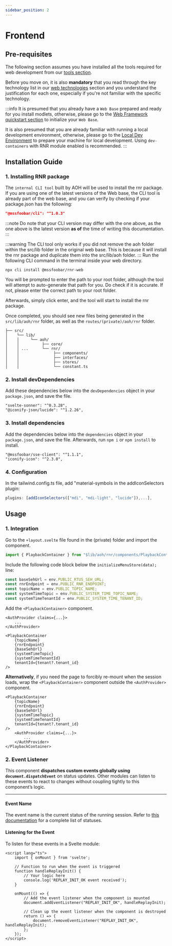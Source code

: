 ```yaml
---
sidebar_position: 2
---
```


# Frontend

## Pre-requisites

The following section assumes you have installed all the tools required for web development from our
[tools section](../../get-started/tools.mdx).

Before you move on, it is also **mandatory** that you read through the key technology list in our
[web technologies](/overview/technologies/web.md) section and you understand the justification for each one,
especially if you're not familiar with the specific technology.

:::info
It is presumed that you already have a `Web Base` prepared and ready for you install modlets, otherwise, please go to the
[Web Framework quickstart section](../../web-base/quickstart/quickstart.mdx) to initialize your
`Web Base`.

It is also presumed that you are already familiar with running a local development environment, otherwise, please go to
the [Local Dev Environment](../../get-started/local-development.mdx) to prepare your machine for local
development. Using `dev-containers` with RNR module enabled is recommended.
:::

## Installation Guide

### 1. Installing RNR package

The `internal CLI tool` built by AOH will be used to install the rnr package. If you are using one of the latest versions of the Web base, the CLI tool is already part of the web base, and you can verify by checking if your package.json has the following:

```package.json
"@mssfoobar/cli": "^1.0.3"
```

:::note
Do note that your CLI version may differ with the one above, as the one above is the latest version **as of** the time of writing this documentation.
:::

:::warning
The CLI tool only works if you did not remove the aoh folder within the src/lib folder in the original web base. This is because it will install the rnr package and duplicate them into the src/lib/aoh folder.
:::
Run the following CLI command in the terminal inside your web directory.

```
npx cli install @mssfoobar/rnr-web
```

You will be prompted to enter the path to your root folder, although the tool will attempt to auto-generate that path for you. Do check if it is accurate. If not, please enter the correct path to your root folder.

Afterwards, simply click enter, and the tool will start to install the rnr package.

Once completed, you should see new files being generated in the `src/lib/aoh/rnr` folder, as well as the `routes/(private)/aoh/rnr` folder.

```
├── src/
│    └── lib/
│    │     └── aoh/
│    │          ├── core/
│    │ ...      └── rnr/
│    │               ├── components/
│    │               ├── interfaces/
│    │               ├── stores/
│    │               └── constant.ts
```

### 2. Install devDependencies

Add these dependencies below into the `devDependencies` object in your `package.json`, and save the file.

```npm
"svelte-sonner": "^0.3.28",
"@iconify-json/lucide": "^1.2.26",
```

### 3. Install dependencies

Add the dependencies below into the `dependencies` object in your `package.json`, and save the file. Afterwards, run `npm i` or `npm install` to install.

```npm
"@mssfoobar/sse-client": "^1.1.1",
"iconify-icon": "^2.3.0",
```

### 4. Configuration

In the tailwind.config.ts file, add "material-symbols in the addIconSelectors plugin:

```ts
plugins: [addIconSelectors(["mdi", "mdi-light", "lucide"]),...],
```

## Usage

### 1. Integration

Go to the `+layout.svelte` file found in the (private) folder and import the component.

```js title="src/routes/(private)/+layout.svelte"
import { PlaybackContainer } from "$lib/aoh/rnr/components/PlaybackContainer/index.js";
```

Include the following code block below the `initializeMenuStore(data);` line:

```js title="src/routes/(private)/+layout.svelte" showLineNumbers
const baseSehUrl = env.PUBLIC_RTUS_SEH_URL;
const rnrEndpoint = env.PUBLIC_RNR_ENDPOINT;
const topicName = env.PUBLIC_TOPIC_NAME;
const systemTimeTopic = env.PUBLIC_SYSTEM_TIME_TOPIC_NAME;
const systemTimeTenantId = env.PUBLIC_SYSTEM_TIME_TENANT_ID;
```

Add the `<PlaybackContainer>` component.

```svelte title="src/routes/(private)/+layout.svelte"
<AuthProvider claims={...}>
    ...
</AuthProvider>

<PlaybackContainer
    {topicName}
    {rnrEndpoint}
    {baseSehUrl}
    {systemTimeTopic}
    {systemTimeTenantId}
    tenantId={tenant?.tenant_id}
/>
```

**Alternatively**, if you need the page to forcibly re-mount when the session loads, wrap the `<PlaybackContainer>` component outside the `<AuthProvider>` component.

```svelte title="src/routes/(private)/+layout.svelte"
<PlaybackContainer
    {topicName}
    {rnrEndpoint}
    {baseSehUrl}
    {systemTimeTopic}
    {systemTimeTenantId}
    tenantId={tenant?.tenant_id}
/>
	<AuthProvider claims={...}>
	    ...
	</AuthProvider>
</PlaybackContainer>
```

### 2. Event Listener

This component **dispatches custom events globally using `document.dispatchEvent`** on status updates. Other modules can listen to these events to react to changes without coupling tightly to this component’s logic.

---

#### Event Name

The event name is the current status of the running session. Refer to [this documentation](../development/backend/session-state.mdx) for a complete list of statuses.

#### Listening for the Event

To listen for these events in a Svelte module:

```svelte
<script lang="ts">
    import { onMount } from 'svelte';

    // Function to run when the event is triggered
    function handleReplayInit() {
        // Your logic here
        console.log('REPLAY_INIT_OK event received');
    }

    onMount(() => {
        // Add the event listener when the component is mounted
        document.addEventListener("REPLAY_INIT_OK", handleReplayInit);

        // Clean up the event listener when the component is destroyed
        return () => {
            document.removeEventListener("REPLAY_INIT_OK", handleReplayInit);
        };
    });
</script>
```
